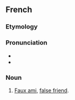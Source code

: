 {{also|faux ami}}
==French==

===Etymology===
{{compound|fr|faux|t1=false|ami|t2=friend}}

===Pronunciation===
* {{fr-IPA|faux‿ami}}
* {{audio|Fr-Paris--faux-ami.ogg|Audio (Paris)|lang=fr}}

===Noun===
{{fr-noun|head=[[faux]]-[[ami]]|m}}

# [[faux ami#English|Faux ami]], [[false friend]].
